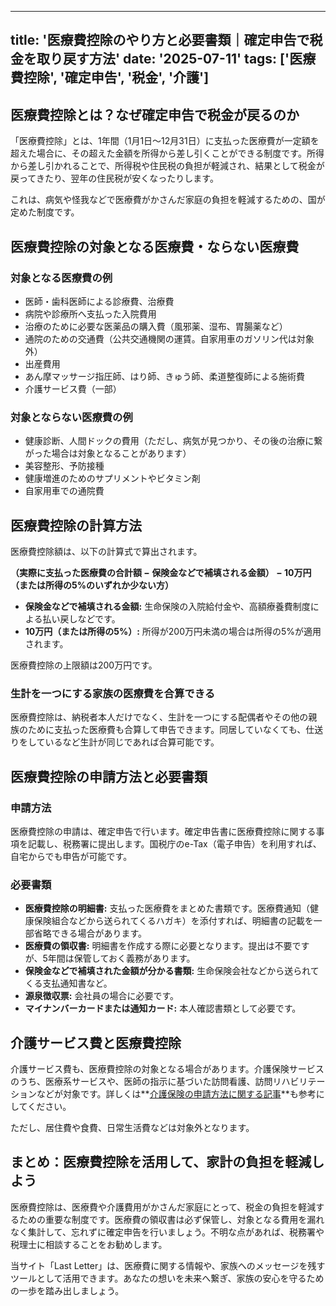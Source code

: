 
---
title: '医療費控除のやり方と必要書類｜確定申告で税金を取り戻す方法'
date: '2025-07-11'
tags: ['医療費控除', '確定申告', '税金', '介護']
---

## 医療費控除とは？なぜ確定申告で税金が戻るのか

「医療費控除」とは、1年間（1月1日〜12月31日）に支払った医療費が一定額を超えた場合に、その超えた金額を所得から差し引くことができる制度です。所得から差し引かれることで、所得税や住民税の負担が軽減され、結果として税金が戻ってきたり、翌年の住民税が安くなったりします。

これは、病気や怪我などで医療費がかさんだ家庭の負担を軽減するための、国が定めた制度です。

## 医療費控除の対象となる医療費・ならない医療費

### 対象となる医療費の例

*   医師・歯科医師による診療費、治療費
*   病院や診療所へ支払った入院費用
*   治療のために必要な医薬品の購入費（風邪薬、湿布、胃腸薬など）
*   通院のための交通費（公共交通機関の運賃。自家用車のガソリン代は対象外）
*   出産費用
*   あん摩マッサージ指圧師、はり師、きゅう師、柔道整復師による施術費
*   介護サービス費（一部）

### 対象とならない医療費の例

*   健康診断、人間ドックの費用（ただし、病気が見つかり、その後の治療に繋がった場合は対象となることがあります）
*   美容整形、予防接種
*   健康増進のためのサプリメントやビタミン剤
*   自家用車での通院費

## 医療費控除の計算方法

医療費控除額は、以下の計算式で算出されます。

**（実際に支払った医療費の合計額 − 保険金などで補填される金額） − 10万円（または所得の5%のいずれか少ない方）**

*   **保険金などで補填される金額:** 生命保険の入院給付金や、高額療養費制度による払い戻しなどです。
*   **10万円（または所得の5%）:** 所得が200万円未満の場合は所得の5%が適用されます。

医療費控除の上限額は200万円です。

### 生計を一つにする家族の医療費を合算できる

医療費控除は、納税者本人だけでなく、生計を一つにする配偶者やその他の親族のために支払った医療費も合算して申告できます。同居していなくても、仕送りをしているなど生計が同じであれば合算可能です。

## 医療費控除の申請方法と必要書類

### 申請方法

医療費控除の申請は、確定申告で行います。確定申告書に医療費控除に関する事項を記載し、税務署に提出します。国税庁のe-Tax（電子申告）を利用すれば、自宅からでも申告が可能です。

### 必要書類

*   **医療費控除の明細書:** 支払った医療費をまとめた書類です。医療費通知（健康保険組合などから送られてくるハガキ）を添付すれば、明細書の記載を一部省略できる場合があります。
*   **医療費の領収書:** 明細書を作成する際に必要となります。提出は不要ですが、5年間は保管しておく義務があります。
*   **保険金などで補填された金額が分かる書類:** 生命保険会社などから送られてくる支払通知書など。
*   **源泉徴収票:** 会社員の場合に必要です。
*   **マイナンバーカードまたは通知カード:** 本人確認書類として必要です。

## 介護サービス費と医療費控除

介護サービス費も、医療費控除の対象となる場合があります。介護保険サービスのうち、医療系サービスや、医師の指示に基づいた訪問看護、訪問リハビリテーションなどが対象です。詳しくは**[介護保険の申請方法に関する記事](/articles/kaigo-hoken-application)**も参考にしてください。

ただし、居住費や食費、日常生活費などは対象外となります。

## まとめ：医療費控除を活用して、家計の負担を軽減しよう

医療費控除は、医療費や介護費用がかさんだ家庭にとって、税金の負担を軽減するための重要な制度です。医療費の領収書は必ず保管し、対象となる費用を漏れなく集計して、忘れずに確定申告を行いましょう。不明な点があれば、税務署や税理士に相談することをお勧めします。

当サイト「Last Letter」は、医療費に関する情報や、家族へのメッセージを残すツールとして活用できます。あなたの想いを未来へ繋ぎ、家族の安心を守るための一歩を踏み出しましょう。
